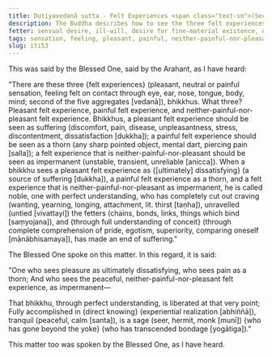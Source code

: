 ```yaml
---
title: Dutiyavedanā sutta - Felt Experiences <span class="text-sm">(Second)</span>
description: The Buddha describes how to see the three felt experiences that are experienced on contact through the sense doors - pleasant, painful, and neither-painful-nor-pleasant.
fetter: sensual desire, ill-will, desire for fine-material existence, desire for immaterial existence, conceit, ignorance
tags: sensation, feeling, pleasant, painful, neither-painful-nor-pleasant, dissatisfaction, discontentment, impermanence, tranquil, conceit, fetters, direct knowing sage, discernment, yoke, iti, iti50-99
slug: iti53
---
```


This was said by the Blessed One, said by the Arahant, as I have heard:

"There are these three \{felt experiences} (pleasant, neutral or painful sensation, feeling felt on contact through eye, ear, nose, tongue, body, mind; second of the five aggregates [vedanā]), bhikkhus. What three? Pleasant felt experience, painful felt experience, and neither-painful-nor-pleasant felt experience. Bhikkhus, a pleasant felt experience should be seen as suffering (discomfort, pain, disease, unpleasantness, stress, discontentment, dissatisfaction [dukkha]); a painful felt experience should be seen as a thorn (any sharp pointed object, mental dart, piercing pain [salla]); a felt experience that is neither-painful-nor-pleasant should be seen as impermanent (unstable, transient, unreliable [anicca]). When a bhikkhu sees a pleasant felt experience as \{[ultimately] dissatisfying} (a source of suffering [dukkha]), a painful felt experience as a thorn, and a felt experience that is neither-painful-nor-pleasant as impermanent, he is called noble, one with perfect understanding, who has completely cut out craving (wanting, yearning, longing, attachment, lit. thirst [taṇha]), unravelled (untied [vivattayi]) the fetters (chains, bonds, links, things which bind [saṃyojana]), and \{through full understanding of conceit} (through complete comprehension of pride, egotism, superiority, comparing oneself [mānābhisamaya]), has made an end of suffering."

The Blessed One spoke on this matter. In this regard, it is said:

"One who sees pleasure as ultimately dissatisfying,
who sees pain as a thorn;
And who sees the peaceful, neither-painful-nor-pleasant felt experience,
as impermanent—

That bhikkhu, through perfect understanding,
is liberated at that very point;
Fully accomplished in \{direct knowing} (experiential realization [abhiññā]), tranquil (peaceful, calm [santa]),
is a sage (seer, hermit, monk [munī]) \{who has gone beyond the yoke} (who has transcended bondage [yogātiga])."

This matter too was spoken by the Blessed One, as I have heard.